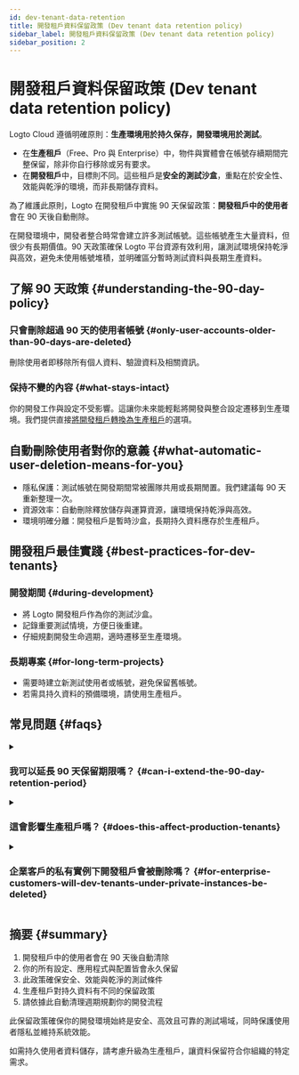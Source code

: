 ```yaml
---
id: dev-tenant-data-retention
title: 開發租戶資料保留政策 (Dev tenant data retention policy)
sidebar_label: 開發租戶資料保留政策 (Dev tenant data retention policy)
sidebar_position: 2
---
```


# 開發租戶資料保留政策 (Dev tenant data retention policy)

Logto Cloud 遵循明確原則：**生產環境用於持久保存，開發環境用於測試**。

- 在**生產租戶**（Free、Pro 與 Enterprise）中，物件與實體會在帳號存續期間完整保留，除非你自行移除或另有要求。
- 在**開發租戶**中，目標則不同。這些租戶是**安全的測試沙盒**，重點在於安全性、效能與乾淨的環境，而非長期儲存資料。

為了維護此原則，Logto 在開發租戶中實施 90 天保留政策：**開發租戶中的使用者**會在 90 天後自動刪除。

在開發環境中，開發者整合時常會建立許多測試帳號。這些帳號產生大量資料，但很少有長期價值。90 天政策確保 Logto 平台資源有效利用，讓測試環境保持乾淨與高效，避免未使用帳號堆積，並明確區分暫時測試資料與長期生產資料。

## 了解 90 天政策 \{#understanding-the-90-day-policy}

### 只會刪除超過 90 天的使用者帳號 \{#only-user-accounts-older-than-90-days-are-deleted}

刪除使用者即移除所有個人資料、驗證資料及相關資訊。

### 保持不變的內容 \{#what-stays-intact}

你的開發工作與設定不受影響。這讓你未來能輕鬆將開發與整合設定遷移到生產環境。我們提供直接[將開發租戶轉換為生產租戶](./tenant-settings#tenant-types-dev-vs-prod)的選項。

## 自動刪除使用者對你的意義 \{#what-automatic-user-deletion-means-for-you}

- 隱私保護：測試帳號在開發期間常被團隊共用或長期閒置。我們建議每 90 天重新整理一次。
- 資源效率：自動刪除釋放儲存與運算資源，讓環境保持乾淨與高效。
- 環境明確分離：開發租戶是暫時沙盒，長期持久資料應存於生產租戶。

## 開發租戶最佳實踐 \{#best-practices-for-dev-tenants}

### 開發期間 \{#during-development}

- 將 Logto 開發租戶作為你的測試沙盒。
- 記錄重要測試情境，方便日後重建。
- 仔細規劃開發生命週期，適時遷移至生產環境。

### 長期專案 \{#for-long-term-projects}

- 需要時建立新測試使用者或帳號，避免保留舊帳號。
- 若需具持久資料的預備環境，請使用生產租戶。

## 常見問題 \{#faqs}

<details>
<summary>

### 我可以延長 90 天保留期限嗎？ \{#can-i-extend-the-90-day-retention-period}

</summary>

無法。90 天政策適用於所有開發租戶，以維持一致性與安全性。如有特殊需求，請聯繫我們取得協助。

</details>

<details>
<summary>

### 這會影響生產租戶嗎？ \{#does-this-affect-production-tenants}

</summary>

不會。所有生產租戶（包含 Free、Pro 與 Enterprise 方案）的資料（包含使用者與設定）皆不受影響。

</details>

<details>
<summary>

### 企業客戶的私有實例下開發租戶會被刪除嗎？ \{#for-enterprise-customers-will-dev-tenants-under-private-instances-be-deleted}

</summary>

不會。私有實例中的開發租戶不受 90 天刪除政策影響。

</details>

## 摘要 \{#summary}

1. 開發租戶中的使用者會在 90 天後自動清除
2. 你的所有設定、應用程式與配置皆會永久保留
3. 此政策確保安全、效能與乾淨的測試條件
4. 生產租戶對持久資料有不同的保留政策
5. 請依據此自動清理週期規劃你的開發流程

此保留政策確保你的開發環境始終是安全、高效且可靠的測試場域，同時保護使用者隱私並維持系統效能。

如需持久使用者資料儲存，請考慮升級為生產租戶，讓資料保留符合你組織的特定需求。
